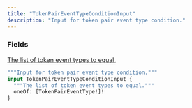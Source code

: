 ```yaml
---
title: "TokenPairEventTypeConditionInput"
description: "Input for token pair event type condition."
---
```


### Fields

<a href="/api-reference/types/tokenpaireventtype">
  <ResponseField name="oneOf" type="[TokenPairEventType!]!" required>
    The list of token event types to equal.
  </ResponseField>
</a>


```graphql TokenPairEventTypeConditionInput
"""Input for token pair event type condition."""
input TokenPairEventTypeConditionInput {
  """The list of token event types to equal."""
  oneOf: [TokenPairEventType!]!
}
```
